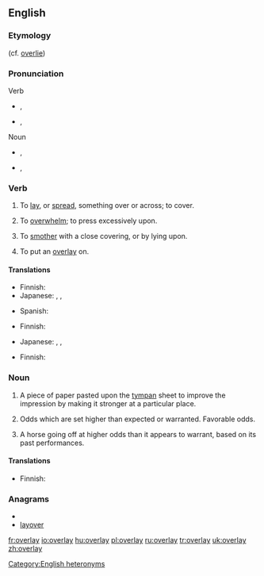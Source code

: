 {{wikipedia|dab=overlay}}
==English==

===Etymology===
{{compound|over|lay}} (cf. [[overlie]])

===Pronunciation===
; Verb
* {{a|UK}} {{IPA|/ˌəʊ.və(ɹ)ˈleɪ/}}, {{SAMPA|/%@U.v@(r)"leI/}}
*: {{rhymes|eɪ}}
* {{a|US}} {{IPA|/ˌoʊvɚˈleɪ/}}, {{SAMPA|/%oUv@`"leI/}}
*: {{rhymes|eɪ}}
; Noun
* {{a|UK}} {{IPA|/ˈəʊ.və(ɹ).leɪ/}}, {{SAMPA|/"@U.v@(r).leI/}}
* {{a|US}} {{IPA|/ˈoʊvɚleɪ/}}, {{SAMPA|/"oUv@`leI/}}

===Verb===
{{en-verb|overlays|overlaying|'''[[overlaid]]''' or '''[[overlayed]]'''}}

# {{transitive}} To [[lay]], or [[spread]], something over or across; to cover.
# To [[overwhelm]]; to press excessively upon.
# {{transitive}} To [[smother]] with a close covering, or by lying upon.
# {{context|transitive|printing}} To put an [[overlay#Noun|overlay]] on.

====Translations====
{{trans-top|to lay, or [[spread]], something over or across; to [[cover]]}}
* Finnish: {{t-|fi|päällystää}}
* Japanese: {{t|ja|乗せる|tr=[[のせる]], noseru}}, {{t|ja|被せる|tr=[[かぶせる]], kabuseru}}, {{t+|ja|覆う|tr=[[おおう]], ōu}}
{{trans-mid}}
* Spanish: {{t|es|revestimiento|m}}
{{trans-bottom}}

{{trans-see|overwhelm}}

{{trans-top|to smother with a close covering, or by lying upon}}
* Finnish: {{t-|fi|tukahduttaa}}
{{trans-mid}}
* Japanese: {{t|ja|乗せる|tr=[[のせる]], noseru}}, {{t|ja|被せる|tr=[[かぶせる]], kabuseru}}, {{t+|ja|覆う|tr=[[おおう]], ōu}}
{{trans-bottom}}

{{trans-top|to put an overlay on}}
* Finnish: {{t+|fi|peittää}}
{{trans-mid}}
{{trans-bottom}}

===Noun===
{{en-noun}}

# {{printing}} A piece of paper pasted upon the [[tympan]] sheet to improve the impression by making it stronger at a particular place.
# {{betting}} Odds which are set higher than expected or warranted.  Favorable odds.
# {{horse racing}} A horse going off at higher odds than it appears to warrant, based on its past performances.

====Translations====
{{trans-top|printing: piece of paper}}
* Finnish: {{t|fi|peitepaperi}}
{{trans-mid}}
{{trans-bottom}}

{{trans-top|betting: odds which are higher than expected}}
{{trans-mid}}
{{trans-bottom}}

{{trans-top|horse racing}}
{{trans-mid}}
{{trans-bottom}}

===Anagrams===
* {{alphagram|aelorvy}}
* [[layover#English|layover]]

[[Category:English heteronyms]]

[[fr:overlay]]
[[io:overlay]]
[[hu:overlay]]
[[pl:overlay]]
[[ru:overlay]]
[[tr:overlay]]
[[uk:overlay]]
[[zh:overlay]]